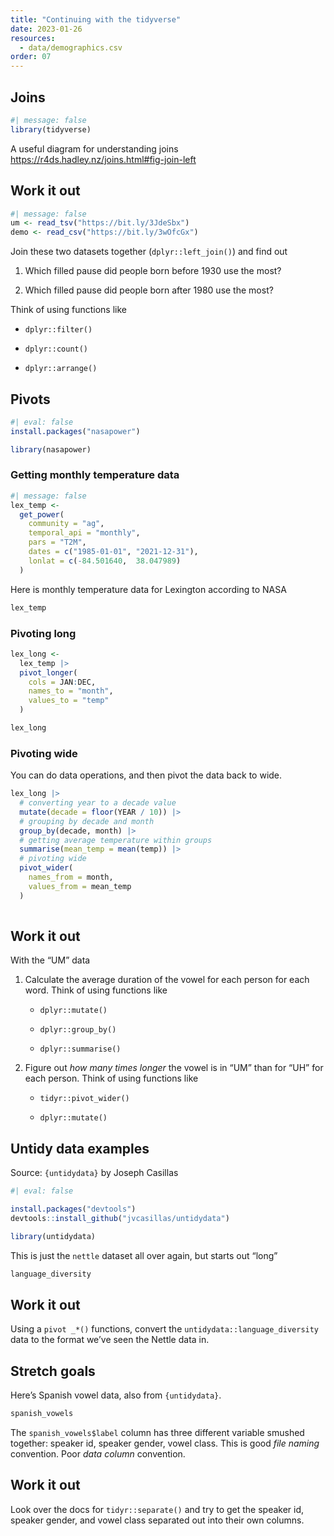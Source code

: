 ```yaml
---
title: "Continuing with the tidyverse"
date: 2023-01-26
resources: 
  - data/demographics.csv
order: 07  
---
```


## Joins

```r
#| message: false
library(tidyverse)
```

A useful diagram for understanding joins <https://r4ds.hadley.nz/joins.html#fig-join-left>

::: callout-note
## Work it out

```r
#| message: false
um <- read_tsv("https://bit.ly/3JdeSbx")
demo <- read_csv("https://bit.ly/3wOfcGx")
```

Join these two datasets together (`dplyr::left_join()`) and find out

1.  Which filled pause did people born before 1930 use the most?

2.  Which filled pause did people born after 1980 use the most?

Think of using functions like

-   `dplyr::filter()`

-   `dplyr::count()`

-   `dplyr::arrange()`
:::

## Pivots

```r
#| eval: false
install.packages("nasapower")
```

```r
library(nasapower)
```

### Getting monthly temperature data

```r
#| message: false
lex_temp <- 
  get_power(
    community = "ag",
    temporal_api = "monthly",
    pars = "T2M",
    dates = c("1985-01-01", "2021-12-31"),
    lonlat = c(-84.501640,  38.047989)
  )
```

Here is monthly temperature data for Lexington according to NASA

```r
lex_temp
```

### Pivoting long

```r
lex_long <- 
  lex_temp |> 
  pivot_longer(
    cols = JAN:DEC,
    names_to = "month",
    values_to = "temp"
  )

lex_long
```

### Pivoting wide

You can do data operations, and then pivot the data back to wide.

```r
lex_long |> 
  # converting year to a decade value
  mutate(decade = floor(YEAR / 10)) |> 
  # grouping by decade and month
  group_by(decade, month) |> 
  # getting average temperature within groups
  summarise(mean_temp = mean(temp)) |> 
  # pivoting wide
  pivot_wider(
    names_from = month,
    values_from = mean_temp
  )
  
```

::: callout-note
## Work it out

With the "UM" data

1.  Calculate the average duration of the vowel for each person for each word. Think of using functions like
    -   `dplyr::mutate()`

    -   `dplyr::group_by()`

    -   `dplyr::summarise()`
2.  Figure out *how many times longer* the vowel is in "UM" than for "UH" for each person. Think of using functions like
    -   `tidyr::pivot_wider()`

    -   `dplyr::mutate()`
:::

## Untidy data examples

Source: `{untidydata}` by Joseph Casillas

```r
#| eval: false

install.packages("devtools")
devtools::install_github("jvcasillas/untidydata")
```

```r
library(untidydata)
```

This is just the `nettle` dataset all over again, but starts out "long"

```r
language_diversity
```

::: callout-note
## Work it out

Using a `pivot _*()` functions, convert the `untidydata::language_diversity` data to the format we've seen the Nettle data in.
:::

## Stretch goals

Here's Spanish vowel data, also from `{untidydata}`.

```r
spanish_vowels
```

The `spanish_vowels$label` column has three different variable smushed together: speaker id, speaker gender, vowel class. This is good *file naming* convention. Poor *data column* convention.

::: callout-note
## Work it out

Look over the docs for `tidyr::separate()` and try to get the speaker id, speaker gender, and vowel class separated out into their own columns.
:::
